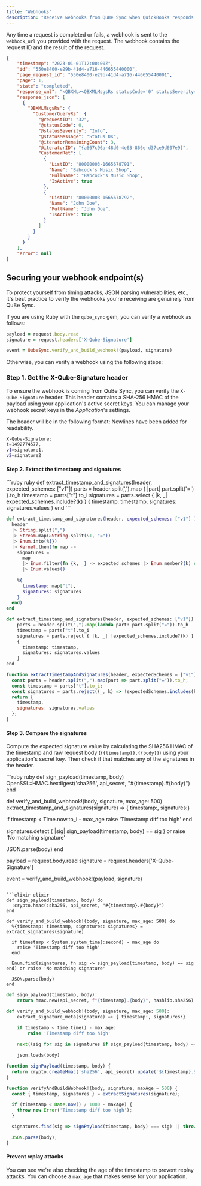 ```yaml
---
title: "Webhooks"
description: "Receive webhooks from QuBe Sync when QuickBooks responds to your requests."
---
```



Any time a request is completed or fails, a webhook is sent to the `webhook_url` you provided with the request. The webhook contains the request ID and the result of the request.

```json
{
    "timestamp": "2023-01-01T12:00:00Z",
    "id": "550e8400-e29b-41d4-a716-446655440000",
    "page_request_id": "550e8400-e29b-41d4-a716-446655440001",
    "page": 1,
    "state": "completed",
    "response_xml": "<QBXML><QBXMLMsgsRs statusCode='0' statusSeverity='Info' statusMessage='Status OK'><CustomerQueryRs requestID='1' statusCode='0' statusSeverity='Info' statusMessage='Status OK'><CustomerRet><ListID>80000001-1234567890</ListID><Name>Sample Customer</Name></CustomerRet></CustomerQueryRs></QBXMLMsgsRs></QBXML>",
    "response_json": [
      {
        "QBXMLMsgsRs": {
          "CustomerQueryRs": {
            "@requestID": "32",
            "@statusCode": 0,
            "@statusSeverity": "Info",
            "@statusMessage": "Status OK",
            "@iteratorRemainingCount": 3,
            "@iteratorID": "{a667c96a-48d0-4e63-866e-d37ce9d607e9}",
            "CustomerRet": [
              {
                "ListID": "80000003-1665678791",
                "Name": "Babcock's Music Shop",
                "FullName": "Babcock's Music Shop",
                "IsActive": true
              },
              {
                "ListID": "80000003-1665678792",
                "Name": "John Doe",
                "FullName": "John Doe",
                "IsActive": true
              }
            ]
          }
        }
      }
    ],
    "error": null
}
```

## Securing your webhook endpoint(s)

To protect yourself from timing attacks, JSON parsing vulnerabilities, etc., it's best practice to verify the webhooks you're receiving are genuinely from QuBe Sync.

If you are using Ruby with the `qube_sync` gem, you can verify a webhook as follows:

```ruby
payload = request.body.read
signature = request.headers['X-Qube-Signature']

event = QubeSync.verify_and_build_webhook!(payload, signature)
```

Otherwise, you can verify a webhook using the following steps:

### Step 1. Get the X-Qube-Signature header

To ensure the webhook is coming from QuBe Sync, you can verify the `X-Qube-Signature` header. This header contains a SHA-256 HMAC of the payload using your application's active secret keys. You can manage your webhook secret keys in the _Application_'s settings.

The header will be in the following format:
<Note>Newlines have been added for readability.</Note>
```bash
X-Qube-Signature: 
t=1492774577, 
v1=signature1, 
v2=signature2
```

#### Step 2. Extract the timestamp and signatures

<CodeGroup>
```ruby ruby
def extract_timestamp_and_signatures(header, expected_schemes: ["v1"])
  parts = header.split(',').map { |part| part.split('=') }.to_h
  timestamp = parts["t"].to_i
  signatures = parts.select { |k, _| expected_schemes.include?(k) }
  {
    timestamp: timestamp,
    signatures: signatures.values
  }
end
```

```elixir elixir
def extract_timestamp_and_signatures(header, expected_schemes: ["v1"] ) do
  header
  |> String.split(",")
  |> Stream.map(&String.split(&1, "="))
  |> Enum.into(%{})
  |> Kernel.then(fn map ->
    signatures = 
      map
      |> Enum.filter(fn {k, _} -> expected_schemes |> Enum.member?(k) end)
      |> Enum.values()
      
    %{
      timestamp: map["t"],
      signatures: signatures
    }
  end)
end
```

```python python
def extract_timestamp_and_signatures(header, expected_schemes: ["v1"]):
    parts = header.split(",").map(lambda part: part.split("=")).to_h
    timestamp = parts["t"].to_i
    signatures = parts.reject { |k, _| !expected_schemes.include?(k) }
    {
      timestamp: timestamp,
      signatures: signatures.values
    }
end
```

```javascript javascript
function extractTimestampAndSignatures(header, expectedSchemes = ["v1"]) {
  const parts = header.split(",").map(part => part.split("=")).to_h;
  const timestamp = parts["t"].to_i;
  const signatures = parts.reject((_, k) => !expectedSchemes.includes(k));
  return {
    timestamp,
    signatures: signatures.values
  };
}
```
</CodeGroup>

#### Step 3. Compare the signatures

Compute the expected signature value by calculating the SHA256 HMAC of the timestamp and raw request body (`{{timestamp}}.{{body}}`) using your application's secret key. Then check if that matches any of the signatures in the header.

<CodeGroup>
```ruby ruby
def sign_payload(timestamp, body)
  OpenSSL::HMAC.hexdigest('sha256', api_secret, "#{timestamp}.#{body}")
end

def verify_and_build_webhook!(body, signature, max_age: 500)
  extract_timestamp_and_signatures(signature) => { timestamp:, signatures:}

  if timestamp < Time.now.to_i - max_age
    raise 'Timestamp diff too high'
  end
  
  signatures.detect { |sig| sign_payload(timestamp, body) == sig } or raise 'No matching signature'

  JSON.parse(body)
end

payload = request.body.read
signature = request.headers['X-Qube-Signature']

event = verify_and_build_webhook!(payload, signature)
```

```elixir elixir
def sign_payload(timestamp, body) do
  :crypto.hmac(:sha256, api_secret, "#{timestamp}.#{body}")
end

def verify_and_build_webhook!(body, signature, max_age: 500) do
  %{timestamp: timestamp, signatures: signatures} = extract_signatures(signature)

  if timestamp < System.system_time(:second) - max_age do
    raise 'Timestamp diff too high'
  end

  Enum.find(signatures, fn sig -> sign_payload(timestamp, body) == sig end) or raise 'No matching signature'

  JSON.parse(body)
end
```

```python python
def sign_payload(timestamp, body):
    return hmac.new(api_secret, f"{timestamp}.{body}", hashlib.sha256).hexdigest()

def verify_and_build_webhook!(body, signature, max_age: 500):
    extract_signature_meta(signature) => { timestamp:, signatures:}

    if timestamp < time.time() - max_age:
        raise 'Timestamp diff too high'
    
    next((sig for sig in signatures if sign_payload(timestamp, body) == sig), None) or raise 'No matching signature'

    json.loads(body)
```

```javascript javascript
function signPayload(timestamp, body) {
  return crypto.createHmac('sha256', api_secret).update(`${timestamp}.${body}`).digest('hex');
}

function verifyAndBuildWebhook!(body, signature, maxAge = 500) {
  const { timestamp, signatures } = extractSignatures(signature);

  if (timestamp < Date.now() / 1000 - maxAge) {
    throw new Error('Timestamp diff too high');
  }

  signatures.find(sig => signPayload(timestamp, body) === sig) || throw new Error('No matching signature');

  JSON.parse(body);
}
```
</CodeGroup>

#### Prevent replay attacks

You can see we're also checking the age of the timestamp to prevent replay attacks. You can choose a `max_age` that makes sense for your application. 
  


